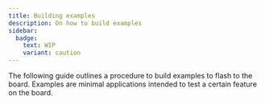 ```yaml
---
title: Building examples
description: On how to build examples
sidebar:
  badge:
    text: WIP
    variant: caution
---
```

The following guide outlines a procedure to build examples to flash to the board. Examples are minimal applications intended to test a certain feature on the board.
